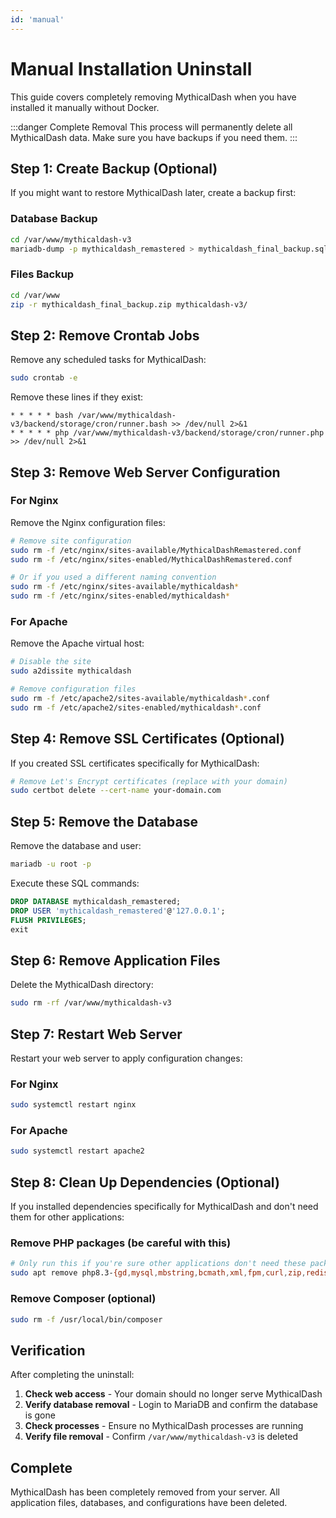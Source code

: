 ```yaml
---
id: 'manual'
---
```


# Manual Installation Uninstall

This guide covers completely removing MythicalDash when you have installed it manually without Docker.

:::danger Complete Removal
This process will permanently delete all MythicalDash data. Make sure you have backups if you need them.
:::

## Step 1: Create Backup (Optional)

If you might want to restore MythicalDash later, create a backup first:

### Database Backup
```bash
cd /var/www/mythicaldash-v3
mariadb-dump -p mythicaldash_remastered > mythicaldash_final_backup.sql
```

### Files Backup
```bash
cd /var/www
zip -r mythicaldash_final_backup.zip mythicaldash-v3/
```

## Step 2: Remove Crontab Jobs

Remove any scheduled tasks for MythicalDash:

```bash
sudo crontab -e
```

Remove these lines if they exist:
```
* * * * * bash /var/www/mythicaldash-v3/backend/storage/cron/runner.bash >> /dev/null 2>&1
* * * * * php /var/www/mythicaldash-v3/backend/storage/cron/runner.php >> /dev/null 2>&1
```

## Step 3: Remove Web Server Configuration

### For Nginx
Remove the Nginx configuration files:

```bash
# Remove site configuration
sudo rm -f /etc/nginx/sites-available/MythicalDashRemastered.conf
sudo rm -f /etc/nginx/sites-enabled/MythicalDashRemastered.conf

# Or if you used a different naming convention
sudo rm -f /etc/nginx/sites-available/mythicaldash*
sudo rm -f /etc/nginx/sites-enabled/mythicaldash*
```

### For Apache
Remove the Apache virtual host:

```bash
# Disable the site
sudo a2dissite mythicaldash

# Remove configuration files
sudo rm -f /etc/apache2/sites-available/mythicaldash*.conf
sudo rm -f /etc/apache2/sites-enabled/mythicaldash*.conf
```

## Step 4: Remove SSL Certificates (Optional)

If you created SSL certificates specifically for MythicalDash:

```bash
# Remove Let's Encrypt certificates (replace with your domain)
sudo certbot delete --cert-name your-domain.com
```

## Step 5: Remove the Database

Remove the database and user:

```bash
mariadb -u root -p
```

Execute these SQL commands:
```sql
DROP DATABASE mythicaldash_remastered;
DROP USER 'mythicaldash_remastered'@'127.0.0.1';
FLUSH PRIVILEGES;
exit
```

## Step 6: Remove Application Files

Delete the MythicalDash directory:

```bash
sudo rm -rf /var/www/mythicaldash-v3
```

## Step 7: Restart Web Server

Restart your web server to apply configuration changes:

### For Nginx
```bash
sudo systemctl restart nginx
```

### For Apache
```bash
sudo systemctl restart apache2
```

## Step 8: Clean Up Dependencies (Optional)

If you installed dependencies specifically for MythicalDash and don't need them for other applications:

### Remove PHP packages (be careful with this)
```bash
# Only run this if you're sure other applications don't need these packages
sudo apt remove php8.3-{gd,mysql,mbstring,bcmath,xml,fpm,curl,zip,redis}
```

### Remove Composer (optional)
```bash
sudo rm -f /usr/local/bin/composer
```

## Verification

After completing the uninstall:

1. **Check web access** - Your domain should no longer serve MythicalDash
2. **Verify database removal** - Login to MariaDB and confirm the database is gone
3. **Check processes** - Ensure no MythicalDash processes are running
4. **Verify file removal** - Confirm `/var/www/mythicaldash-v3` is deleted

## Complete

MythicalDash has been completely removed from your server. All application files, databases, and configurations have been deleted.
